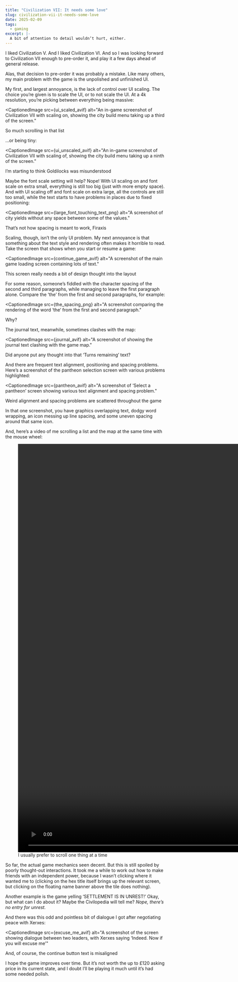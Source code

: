 ```yaml
---
title: "Civilization VII: It needs some love"
slug: civilization-vii-it-needs-some-love
date: 2025-02-09
tags:
  - gaming
excerpt: |-
  A bit of attention to detail wouldn’t hurt, either.
---
```




I liked Civilization V. And I liked Civilization VI. And so I was looking
forward to Civilization VII enough to pre-order it, and play it a few days ahead
of general release.

Alas, that decision to pre-order it was probably a mistake. Like many others, my
main problem with the game is the unpolished and unfinished UI.

My first, and largest annoyance, is the lack of control over UI scaling. The
choice you’re given is to scale the UI, or to not scale the UI. At a 4k
resolution, you’re picking between everything being massive:

<CaptionedImage
  src={ui_scaled_avif}
  alt="An in-game screenshot of Civilization VII with scaling on, showing the city build menu taking up a third of the screen."
>
  So much scrolling in that list
</CaptionedImage>

...or being tiny:

<CaptionedImage
  src={ui_unscaled_avif}
  alt="An in-game screenshot of Civilization VII with scaling of, showing the city build menu taking up a ninth of the screen."
>
  I’m starting to think Goldilocks was misunderstood
</CaptionedImage>

Maybe the font scale setting will help? Nope! With UI scaling on and font scale
on extra small, everything is still too big (just with more empty space). And
with UI scaling off and font scale on extra large, all the controls are still
too small, while the text starts to have problems in places due to fixed
positioning:

<CaptionedImage
  src={large_font_touching_text_png}
  alt="A screenshot of city yields without any space between some of the values."
>
  That’s not how spacing is meant to work, Firaxis
</CaptionedImage>

Scaling, though, isn’t the only UI problem. My next annoyance is that something
about the text style and rendering often makes it horrible to read. Take the
screen that shows when you start or resume a game:

<CaptionedImage
  src={continue_game_avif}
  alt="A screenshot of the main game loading screen containing lots of text."
>
  This screen really needs a bit of design thought into the layout
</CaptionedImage>

For some reason, someone’s fiddled with the character spacing of the second and
third paragraphs, while managing to leave the first paragraph alone. Compare the
‘the’ from the first and second paragraphs, for example:

<CaptionedImage
  src={the_spacing_png}
  alt="A screenshot comparing the rendering of the word ‘the’ from the first and second paragraph."
>
  Why?
</CaptionedImage>

The journal text, meanwhile, sometimes clashes with the map:

<CaptionedImage
  src={journal_avif}
  alt="A screenshot of showing the journal text clashing with the game map."
>
  Did anyone put any thought into that ‘Turns remaining’ text?
</CaptionedImage>

And there are frequent text alignment, positioning and spacing problems. Here’s
a screenshot of the pantheon selection screen with various problems highlighted:

<CaptionedImage
  src={pantheon_avif}
  alt="A screenshot of ‘Select a pantheon’ screen showing various text alignment and spacing problem."
>
  Weird alignment and spacing problems are scattered throughout the game
</CaptionedImage>

In that one screenshot, you have graphics overlapping text, dodgy word wrapping,
an icon messing up line spacing, and some uneven spacing around that same icon.

And, here’s a video of me scrolling a list and the map at the same time with the
mouse wheel:

<figure>
  <video width="2560" autoPlay controls loop muted playsInline>
    <source src={scrolling_mp4} type="video/mp4" />
  </video>
  <figcaption>I usually prefer to scroll one thing at a time</figcaption>
</figure>

So far, the actual game mechanics seen decent. But this is still spoiled by
poorly thought-out interactions. It took me a while to work out how to make
friends with an independent power, because I wasn’t clicking where it wanted me
to (clicking on the hex title itself brings up the relevant screen, but clicking
on the floating name banner above the tile does nothing).

Another example is the game yelling ‘SETTLEMENT IS IN UNREST!’ Okay, but what
can I do about it? Maybe the Civilopedia will tell me? _Nope, there’s no entry
for unrest._

And there was this odd and pointless bit of dialogue I got after negotiating
peace with Xerxes:

<CaptionedImage
  src={excuse_me_avif}
  alt="A screenshot of the screen showing dialogue between two leaders, with Xerxes saying ‘Indeed. Now if you will excuse me’"
>
  And, of course, the continue button text is misaligned
</CaptionedImage>

I hope the game improves over time. But it’s not worth the up to £120 asking
price in its current state, and I doubt I’ll be playing it much until it’s had
some needed polish.
